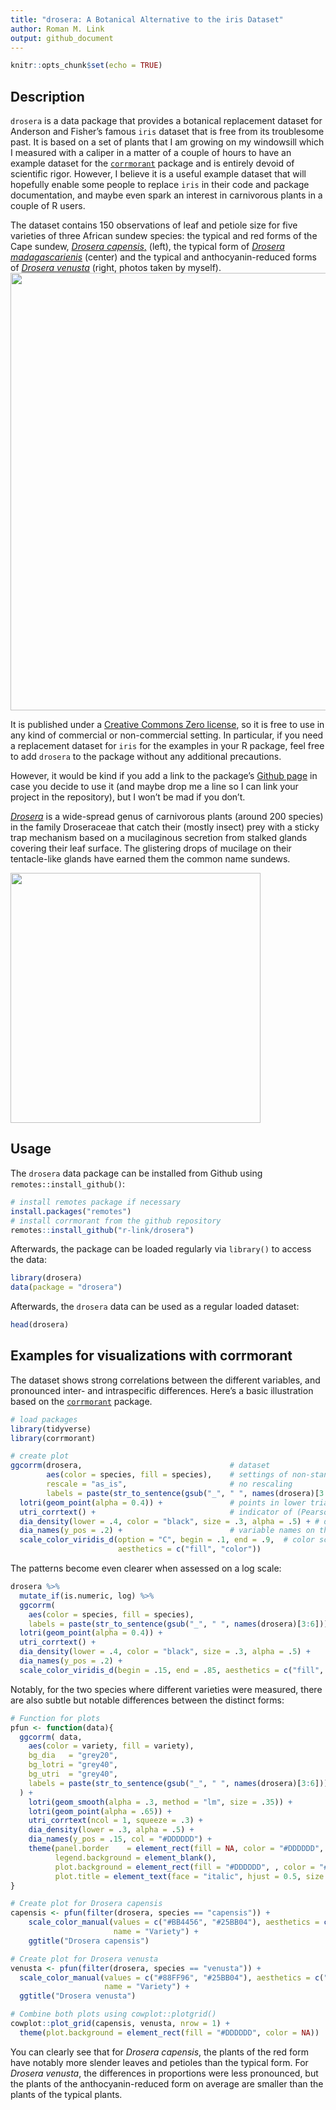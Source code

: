 ```yaml
---
title: "drosera: A Botanical Alternative to the iris Dataset"
author: Roman M. Link
output: github_document
---
```


```r
knitr::opts_chunk$set(echo = TRUE)
```

## Description
`drosera` is a data package that provides a botanical replacement dataset for Anderson and Fisher's famous `iris` dataset that is free from its troublesome past. It is based on a set of plants that I am growing on my windowsill which I measured with a caliper in a matter of a couple of hours to have an example dataset for the [`corrmorant`](https://github.com/r-link/corrmorant) package and is entirely devoid of scientific rigor. However, I believe it is a useful example dataset that will hopefully enable some people to replace `iris` in their code and package documentation, and maybe even spark an interest in carnivorous plants in a couple of R users.

The dataset contains 150 observations of leaf and petiole size for five varieties of three African sundew species: the typical and red forms of the Cape sundew, [_Drosera capensis_,](https://en.wikipedia.org/wiki/Drosera_capensis) (left), the typical form of [_Drosera madagascarienis_](https://en.wikipedia.org/wiki/Drosera_madagascariensis) (center) and the typical and anthocyanin-reduced forms of [_Drosera venusta_](https://en.wikipedia.org/wiki/Drosera_venusta) (right, photos taken by myself). 
<img src="man/figures/droseras.png" width="700" />

It is published under a [Creative Commons Zero license](https://github.com/r-link/drosera/blob/master/LICENSE), so it is free to use in any kind of commercial or non-commercial setting. In particular, if you need a replacement dataset for `iris` for the examples in your R package, feel free to add `drosera` to the package without any additional precautions.

However, it would be kind if you add a link to the package's [Github page](https://github.com/r-link/drosera) in case you decide to use it (and maybe drop me a line so I can link your project in the repository), but I won’t be mad if you don’t.


[_Drosera_](https://en.wikipedia.org/wiki/Drosera) is a wide-spread genus of carnivorous plants (around 200 species) in the family Droseraceae that catch their (mostly insect) prey with a sticky trap mechanism based on a mucilaginous secretion from stalked glands covering their leaf surface. The glistering drops of mucilage on their tentacle-like glands have earned them the common name sundews. 

<img src="man/figures/madagascariensis1.jpg" align="center" width="400" />


## Usage
The `drosera` data package can be installed from Github using `remotes::install_github()`:

``` r
# install remotes package if necessary
install.packages("remotes")
# install corrmorant from the github repository
remotes::install_github("r-link/drosera")
```

Afterwards, the package can be loaded regularly via `library()` to access the data:
``` r
library(drosera)
data(package = "drosera")
```

Afterwards, the `drosera` data can be used as a regular loaded dataset:
``` r
head(drosera)
```


## Examples for visualizations with corrmorant
The dataset shows strong correlations between the different variables, and pronounced inter- and intraspecific differences. Here's a basic illustration based on the [`corrmorant`](https://github.com/r-link/corrmorant) package.

```r
# load packages
library(tidyverse)
library(corrmorant)

# create plot
ggcorrm(drosera,                                 # dataset
        aes(color = species, fill = species),    # settings of non-standard aesthetics: color and fill by species
        rescale = "as_is",                       # no rescaling
        labels = paste(str_to_sentence(gsub("_", " ", names(drosera)[3:6])), "(mm)")) + # labels for variable names
  lotri(geom_point(alpha = 0.4)) +               # points in lower triangle 
  utri_corrtext() +                              # indicator of (Pearson) correlation in upper triangle
  dia_density(lower = .4, color = "black", size = .3, alpha = .5) + # density plots on the plot diagonal
  dia_names(y_pos = .2) +                        # variable names on the plot diagonal
  scale_color_viridis_d(option = "C", begin = .1, end = .9,  # color scale settings
                        aesthetics = c("fill", "color"))


```


The patterns become even clearer when assessed on a log scale:

```r
drosera %>% 
  mutate_if(is.numeric, log) %>% 
  ggcorrm(
    aes(color = species, fill = species),   
    labels = paste(str_to_sentence(gsub("_", " ", names(drosera)[3:6])), "(mm)")) + 
  lotri(geom_point(alpha = 0.4)) +              
  utri_corrtext() +                              
  dia_density(lower = .4, color = "black", size = .3, alpha = .5) + 
  dia_names(y_pos = .2) +                        
  scale_color_viridis_d(begin = .15, end = .85, aesthetics = c("fill", "color")) 
```


Notably, for the two species where different varieties were measured, there are also subtle but notable differences between the distinct forms:

```r
# Function for plots
pfun <- function(data){
  ggcorrm( data,
    aes(color = variety, fill = variety), 
    bg_dia   = "grey20",
    bg_lotri = "grey40",
    bg_utri  = "grey40",
    labels = paste(str_to_sentence(gsub("_", " ", names(drosera)[3:6])))
  ) + 
    lotri(geom_smooth(alpha = .3, method = "lm", size = .35)) +
    lotri(geom_point(alpha = .65)) +              
    utri_corrtext(ncol = 1, squeeze = .3) +        
    dia_density(lower = .3, alpha = .5) +
    dia_names(y_pos = .15, col = "#DDDDDD") +  
    theme(panel.border    = element_rect(fill = NA, color = "#DDDDDD", size = .8),
          legend.background = element_blank(),
          plot.background = element_rect(fill = "#DDDDDD", , color = "#DDDDDD"),
          plot.title = element_text(face = "italic", hjust = 0.5, size = 15)) 
}

# Create plot for Drosera capensis 
capensis <- pfun(filter(drosera, species == "capensis")) +     
    scale_color_manual(values = c("#BB4456", "#25BB04"), aesthetics = c("color", "fill"),
                       name = "Variety") +
    ggtitle("Drosera capensis") 

# Create plot for Drosera venusta
venusta <- pfun(filter(drosera, species == "venusta")) +     
  scale_color_manual(values = c("#88FF96", "#25BB04"), aesthetics = c("color", "fill"),
                     name = "Variety") +
  ggtitle("Drosera venusta") 

# Combine both plots using cowplot::plotgrid()
cowplot::plot_grid(capensis, venusta, nrow = 1) +
  theme(plot.background = element_rect(fill = "#DDDDDD", color = NA))

```

You can clearly see that for _Drosera capensis_, the plants of the red form have notably more slender leaves and petioles than the typical form. For _Drosera venusta_, the differences in proportions were less pronounced, but the plants of the anthocyanin-reduced form on average are smaller than the plants of the typical plants.
